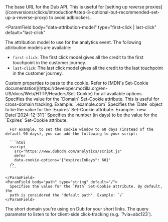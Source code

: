 <ParamField body="data-api-host" type="url" default="https://api.dub.co">
  The base URL for the Dub API. This is useful for [setting up reverse
  proxies](/conversions/clicks/introduction#step-3-optional-but-recommended-set-up-a-reverse-proxy)
  to avoid adblockers.
</ParamField>

<ParamField
  body="data-attribution-model"
  type="first-click | last-click"
  default="last-click"
>
  The attribution model to use for the analytics event. The following
  attribution models are available:

- `first-click`: The first click model
  gives all the credit to the first touchpoint in the customer journey.
- `last-click`: The last click model gives all the credit to the last
  touchpoint in the customer journey.

</ParamField>

<ParamField body="data-cookie-options" type="JSON-stringified object (e.g. { expiresInDays: 60 })">
  Custom properties to pass to the cookie. Refer to
  [MDN's Set-Cookie documentation](https://developer.mozilla.org/en-US/docs/Web/HTTP/Headers/Set-Cookie) for
  all available options.

  <Expandable title="properties">
    <ParamField body="domain" type="string">
      Specifies the value for the `Domain` Set-Cookie attribute. This is useful
      for cross-domain tracking. Example: `.example.com`
    </ParamField>
    <ParamField body="expires" type="integer" default="90">
      Specifies the `Date` object to be the value for the `Expires` Set-Cookie
      attribute. Example: `new Date('2024-12-31')`
    </ParamField>
    <ParamField body="expiresInDays" type="integer" default="90">
      Specifies the number (in days) to be the value for the `Expires`
      Set-Cookie attribute.

      For example, to set the cookie window to 60 days (instead of the default 90 days), you can add the following to your script:

      ```html
      <script
        src="https://www.dubcdn.com/analytics/script.js"
        defer
        data-cookie-options='{"expiresInDays": 60}'
      />
      ```

    </ParamField>
    <ParamField body="path" type="string" default="/">
      Specifies the value for the `Path` Set-Cookie attribute. By default, the
      path is considered the "default path". Example: `/`
    </ParamField>

  </Expandable>
</ParamField>

<ParamField body="data-short-domain" type="string">
  The short domain you're using on Dub for your short links.
</ParamField>

<ParamField body="data-query-param" type="string" default="via">
  The query parameter to listen to for client-side click-tracking (e.g.
  `?via=abc123`).
</ParamField>
